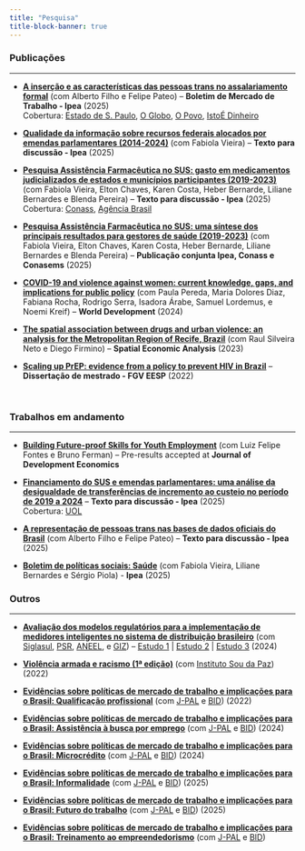 ---
title: "Pesquisa"
title-block-banner: true
---

### Publicações

------------------------------------------------------------------------

-   [[**A inserção e as características das pessoas trans no assalariamento formal**]{.underline}](https://repositorio.ipea.gov.br/server/api/core/bitstreams/09d317ff-dd39-4e89-af8f-685319b52baf/content) (com Alberto Filho e Felipe Pateo) -- **Boletim de Mercado de Trabalho - Ipea** (2025)\
    Cobertura: [Estado de S. Paulo](https://www.estadao.com.br/economia/pedro-fernando-nery/discriminacao-contra-lgbtqia-pode-nao-aparecer-nos-dados-economicos/), [O Globo](https://oglobo.globo.com/blogs/miriam-leitao/post/2025/10/apenas-25percent-das-pessoas-trans-tem-emprego-formal-no-brasil-mostra-estudo-do-ipea.ghtml), [O Povo](https://www.opovo.com.br/noticias/economia/2025/10/22/amp/pessoas-trans-ganham-32-menos-no-mercado-formal-diz-ipea.html), [IstoÉ Dinheiro](ttps://istoedinheiro.com.br/pessoas-trans-recebem-menos-trabalho-formal)

-   [[**Qualidade da informação sobre recursos federais alocados por emendas parlamentares (2014-2024)**]{.underline}](https://repositorio.ipea.gov.br/entities/publication/a34e8c7f-2282-4789-be78-198b0122a161) (com Fabiola Vieira) -- **Texto para discussão - Ipea** (2025)

-   [[**Pesquisa Assistência Farmacêutica no SUS: gasto em medicamentos judicializados de estados e municípios participantes (2019-2023)**]{.underline}](https://repositorio.ipea.gov.br/handle/11058/17238) (com Fabiola Vieira, Elton Chaves, Karen Costa, Heber Bernarde, Liliane Bernardes e Blenda Pereira) -- **Texto para discussão - Ipea** (2025)\
    Cobertura: [Conass](https://www.conass.org.br/judicializacao-corresponde-a-quase-33-dos-gastos-em-medicamentos-de-estados-brasileiros/), [Agência Brasil](https://agenciabrasil.ebc.com.br/saude/noticia/2025-05/judicializacao-representa-um-terco-dos-gastos-estaduais-com-remedios)

-   [[**Pesquisa Assistência Farmacêutica no SUS: uma síntese dos principais resultados para gestores de saúde (2019-2023)**]{.underline}](https://www.conass.org.br/biblioteca/pesquisa-assistencia-farmaceutica-no-sus/) (com Fabiola Vieira, Elton Chaves, Karen Costa, Heber Bernarde, Liliane Bernardes e Blenda Pereira) -- **Publicação conjunta Ipea, Conass e Conasems** (2025)

-   [[**COVID-19 and violence against women: current knowledge, gaps, and implications for public policy**]{.underline}](https://www.sciencedirect.com/science/article/abs/pii/S0305750X23002796) (com Paula Pereda, Maria Dolores Diaz, Fabiana Rocha, Rodrigo Serra, Isadora Árabe, Samuel Lordemus, e Noemi Kreif) -- **World Development** (2024)

-   [[**The spatial association between drugs and urban violence: an analysis for the Metropolitan Region of Recife, Brazil**]{.underline}](https://www.tandfonline.com/doi/abs/10.1080/17421772.2023.2186474) (com Raul Silveira Neto e Diego Firmino) -- **Spatial Economic Analysis** (2023)

-   [[**Scaling up PrEP: evidence from a policy to prevent HIV in Brazil**]{.underline}](https://bibliotecadigital.fgv.br/dspace/handle/10438/32015) -- **Dissertação de mestrado - FGV EESP** (2022)

\

### Trabalhos em andamento

------------------------------------------------------------------------

-   [[**Building Future-proof Skills for Youth Employment**]{.underline}](https://www.dropbox.com/scl/fi/j4c1dlpffdeg75s94er88/pap_online_version.pdf?rlkey=a3z5ujd1hb91icbqm41dswerx&dl=0) (com Luiz Felipe Fontes e Bruno Ferman) -- Pre-results accepted at **Journal of Development Economics**

-   [[**Financiamento do SUS e emendas parlamentares: uma análise da desigualdade de transferências de incremento ao custeio no período de 2019 a 2024**]{.underline}](https://repositorio.ipea.gov.br/entities/publication/197a02cc-fe09-4754-8319-a679de139c0a) -- **Texto para discussão - Ipea** (2025)\
    Cobertura: [UOL](https://noticias.uol.com.br/colunas/natalia-portinari/2025/08/11/hospitais-particulares-recebem-30-de-emendas-do-atendimento-especializado.htm)

-   [**A representação de pessoas trans nas bases de dados oficiais do Brasil**]{.underline} (com Alberto Filho e Felipe Pateo) -- **Texto para discussão - Ipea** (2025)

-   [**Boletim de políticas sociais: Saúde**]{.underline} (com Fabiola Vieira, Liliane Bernardes e Sérgio Piola) - **Ipea** (2025)\

### Outros

------------------------------------------------------------------------

-   [[**Avaliação dos modelos regulatórios para a implementação de medidores inteligentes no sistema de distribuição brasileiro**]{.underline}](https://antigo.aneel.gov.br/web/guest/tomadas-de-subsidios?p_auth=nRLZfCTs&p_p_id=participacaopublica_WAR_participacaopublicaportlet&p_p_lifecycle=1&p_p_state=normal&p_p_mode=view&p_p_col_id=column-2&p_p_col_count=1&_participacaopublica_WAR_participacaopublicaportlet_ideParticipacaoPublica=3869&_participacaopublica_WAR_participacaopublicaportlet_javax.portlet.action=visualizarParticipacaoPublica) (com [Siglasul](http://www.siglasul.com.br/), [PSR](https://www.psr-inc.com/pt-br/), [ANEEL](https://www.gov.br/aneel/pt-br), e [GIZ](https://www.giz.de/en/worldwide/12055.html)) – [Estudo 1](https://antigo.aneel.gov.br/web/guest/tomadas-de-subsidios?p_p_id=participacaopublica_WAR_participacaopublicaportlet&p_p_lifecycle=2&p_p_state=normal&p_p_mode=view&p_p_cacheability=cacheLevelPage&p_p_col_id=column-2&p_p_col_count=1&_participacaopublica_WAR_participacaopublicaportlet_ideDocumento=53471&_participacaopublica_WAR_participacaopublicaportlet_tipoFaseReuniao=fase&_participacaopublica_WAR_participacaopublicaportlet_jspPage=%2Fhtml%2Fpp%2Fvisualizar.jsp) \| [Estudo 2](https://antigo.aneel.gov.br/web/guest/tomadas-de-subsidios?p_p_id=participacaopublica_WAR_participacaopublicaportlet&p_p_lifecycle=2&p_p_state=normal&p_p_mode=view&p_p_cacheability=cacheLevelPage&p_p_col_id=column-2&p_p_col_count=1&_participacaopublica_WAR_participacaopublicaportlet_ideDocumento=53472&_participacaopublica_WAR_participacaopublicaportlet_tipoFaseReuniao=fase&_participacaopublica_WAR_participacaopublicaportlet_jspPage=%2Fhtml%2Fpp%2Fvisualizar.jsp) \| [Estudo 3](https://antigo.aneel.gov.br/web/guest/tomadas-de-subsidios?p_p_id=participacaopublica_WAR_participacaopublicaportlet&p_p_lifecycle=2&p_p_state=normal&p_p_mode=view&p_p_cacheability=cacheLevelPage&p_p_col_id=column-2&p_p_col_count=1&_participacaopublica_WAR_participacaopublicaportlet_ideDocumento=53473&_participacaopublica_WAR_participacaopublicaportlet_tipoFaseReuniao=fase&_participacaopublica_WAR_participacaopublicaportlet_jspPage=%2Fhtml%2Fpp%2Fvisualizar.jsp) (2024)

-   [[**Violência armada e racismo (1ª edição)**]{.underline}](https://soudapaz.org/wp-content/uploads/2022/05/Firearm_violence_and_racism-1.pdf) (com [Instituto Sou da Paz](https://soudapaz.org/)) (2022)

-   [[**Evidências sobre políticas de mercado de trabalho e implicações para o Brasil: Qualificação profissional**]{.underline}](https://www.povertyactionlab.org/publication/evidence-labor-market-policies-and-implications-brazil-job-training-programs?lang=en) (com [J-PAL](https://www.povertyactionlab.org/) e [BID](https://www.iadb.org/)) (2022)

-   [[**Evidências sobre políticas de mercado de trabalho e implicações para o Brasil: Assistência à busca por emprego**]{.underline}](https://www.povertyactionlab.org/publication/evidence-labor-market-policies-and-implications-brazil-job-search-assistance?lang=en) (com [J-PAL](https://www.povertyactionlab.org/) e [BID](https://www.iadb.org/)) (2024)

-   [[**Evidências sobre políticas de mercado de trabalho e implicações para o Brasil: Microcrédito**]{.underline}](https://www.povertyactionlab.org/publication/evidence-labor-market-policies-and-implications-brazil-microcredit?lang=en) (com [J-PAL](https://www.povertyactionlab.org/) e [BID](https://www.iadb.org/)) (2024)

-   [[**Evidências sobre políticas de mercado de trabalho e implicações para o Brasil: Informalidade**]{.underline}](https://publications.iadb.org/pt/evidencias-sobre-politicas-de-mercado-de-trabalho-e-implicacoes-para-o-brasil-informalidade) (com [J-PAL](https://www.povertyactionlab.org/) e [BID](https://www.iadb.org/)) (2025)

-   [[**Evidências sobre políticas de mercado de trabalho e implicações para o Brasil: Futuro do trabalho**]{.underline}](https://publications.iadb.org/pt/evidencias-sobre-politicas-de-mercado-de-trabalho-e-implicacoes-para-o-brasil-futuro-do-trabalho) (com [J-PAL](https://www.povertyactionlab.org/) e [BID](https://www.iadb.org/)) (2025)

-   [**Evidências sobre políticas de mercado de trabalho e implicações para o Brasil: Treinamento ao empreendedorismo**]{.underline} (com [J-PAL](https://www.povertyactionlab.org/) e [BID](https://www.iadb.org/))

